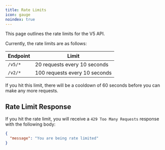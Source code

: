 ```yaml
---
title: Rate Limits
icon: gauge
noindex: true
---
```


This page outlines the rate limits for the V5 API.

Currently, the rate limits are as follows:

| Endpoint | Limit                         |
| -------- | ----------------------------- |
| `/v5/*`  | 20 requests every 10 seconds  |
| `/v2/*`  | 100 requests every 10 seconds |

If you hit this limit, there will be a cooldown of 60 seconds before you can make any more requests.

## Rate Limit Response

If you hit the rate limit, you will receive a `429 Too Many Requests` response with the following body:

```json
{
  "message": "You are being rate limited"
}
```
